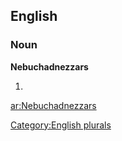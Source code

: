 ==English==

===Noun===
'''Nebuchadnezzars'''

# {{plural of|[[Nebuchadnezzar]]}}

[[Category:English plurals]]

[[ar:Nebuchadnezzars]]